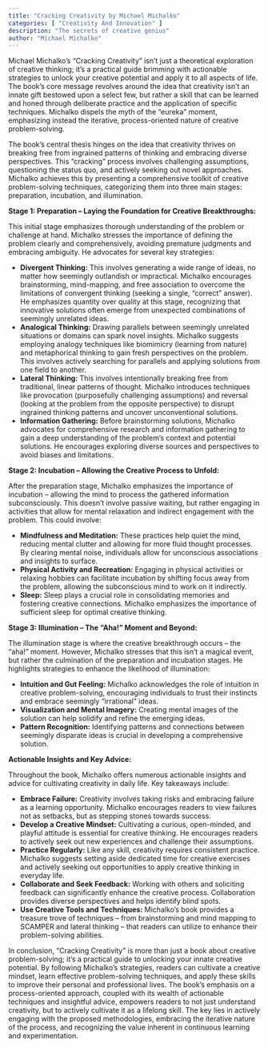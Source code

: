 ```yaml
---
title: "Cracking Creativity by Michael Michalko"
categories: [ "Creativity And Innovation" ]
description: "The secrets of creative genius"
author: "Michael Michalko"
---
```

Michael Michalko's "Cracking Creativity" isn't just a theoretical exploration of creative thinking; it's a practical guide brimming with actionable strategies to unlock your creative potential and apply it to all aspects of life.  The book's core message revolves around the idea that creativity isn't an innate gift bestowed upon a select few, but rather a skill that can be learned and honed through deliberate practice and the application of specific techniques.  Michalko dispels the myth of the "eureka" moment, emphasizing instead the iterative, process-oriented nature of creative problem-solving.

The book's central thesis hinges on the idea that creativity thrives on breaking free from ingrained patterns of thinking and embracing diverse perspectives.  This "cracking" process involves challenging assumptions, questioning the status quo, and actively seeking out novel approaches. Michalko achieves this by presenting a comprehensive toolkit of creative problem-solving techniques, categorizing them into three main stages: preparation, incubation, and illumination.

**Stage 1: Preparation – Laying the Foundation for Creative Breakthroughs:**

This initial stage emphasizes thorough understanding of the problem or challenge at hand. Michalko stresses the importance of defining the problem clearly and comprehensively, avoiding premature judgments and embracing ambiguity.  He advocates for several key strategies:

* **Divergent Thinking:**  This involves generating a wide range of ideas, no matter how seemingly outlandish or impractical. Michalko encourages brainstorming, mind-mapping, and free association to overcome the limitations of convergent thinking (seeking a single, "correct" answer).  He emphasizes quantity over quality at this stage, recognizing that innovative solutions often emerge from unexpected combinations of seemingly unrelated ideas.
* **Analogical Thinking:**  Drawing parallels between seemingly unrelated situations or domains can spark novel insights.  Michalko suggests employing analogy techniques like biomimicry (learning from nature) and metaphorical thinking to gain fresh perspectives on the problem. This involves actively searching for parallels and applying solutions from one field to another.
* **Lateral Thinking:**  This involves intentionally breaking free from traditional, linear patterns of thought. Michalko introduces techniques like provocation (purposefully challenging assumptions) and reversal (looking at the problem from the opposite perspective) to disrupt ingrained thinking patterns and uncover unconventional solutions.
* **Information Gathering:**  Before brainstorming solutions, Michalko advocates for comprehensive research and information gathering to gain a deep understanding of the problem's context and potential solutions.  He encourages exploring diverse sources and perspectives to avoid biases and limitations.

**Stage 2: Incubation – Allowing the Creative Process to Unfold:**

After the preparation stage, Michalko emphasizes the importance of incubation – allowing the mind to process the gathered information subconsciously.  This doesn't involve passive waiting, but rather engaging in activities that allow for mental relaxation and indirect engagement with the problem.  This could involve:

* **Mindfulness and Meditation:**  These practices help quiet the mind, reducing mental clutter and allowing for more fluid thought processes.  By clearing mental noise, individuals allow for unconscious associations and insights to surface.
* **Physical Activity and Recreation:**  Engaging in physical activities or relaxing hobbies can facilitate incubation by shifting focus away from the problem, allowing the subconscious mind to work on it indirectly.
* **Sleep:**  Sleep plays a crucial role in consolidating memories and fostering creative connections. Michalko emphasizes the importance of sufficient sleep for optimal creative thinking.

**Stage 3: Illumination – The "Aha!" Moment and Beyond:**

The illumination stage is where the creative breakthrough occurs – the "aha!" moment.  However, Michalko stresses that this isn't a magical event, but rather the culmination of the preparation and incubation stages.  He highlights strategies to enhance the likelihood of illumination:

* **Intuition and Gut Feeling:**  Michalko acknowledges the role of intuition in creative problem-solving, encouraging individuals to trust their instincts and embrace seemingly "irrational" ideas.
* **Visualization and Mental Imagery:**  Creating mental images of the solution can help solidify and refine the emerging ideas.
* **Pattern Recognition:**  Identifying patterns and connections between seemingly disparate ideas is crucial in developing a comprehensive solution.


**Actionable Insights and Key Advice:**

Throughout the book, Michalko offers numerous actionable insights and advice for cultivating creativity in daily life.  Key takeaways include:

* **Embrace Failure:**  Creativity involves taking risks and embracing failure as a learning opportunity.  Michalko encourages readers to view failures not as setbacks, but as stepping stones towards success.
* **Develop a Creative Mindset:**  Cultivating a curious, open-minded, and playful attitude is essential for creative thinking.  He encourages readers to actively seek out new experiences and challenge their assumptions.
* **Practice Regularly:**  Like any skill, creativity requires consistent practice.  Michalko suggests setting aside dedicated time for creative exercises and actively seeking out opportunities to apply creative thinking in everyday life.
* **Collaborate and Seek Feedback:**  Working with others and soliciting feedback can significantly enhance the creative process.  Collaboration provides diverse perspectives and helps identify blind spots.
* **Use Creative Tools and Techniques:**  Michalko’s book provides a treasure trove of techniques – from brainstorming and mind mapping to SCAMPER and lateral thinking – that readers can utilize to enhance their problem-solving abilities.

In conclusion, "Cracking Creativity" is more than just a book about creative problem-solving; it's a practical guide to unlocking your innate creative potential.  By following Michalko's strategies, readers can cultivate a creative mindset, learn effective problem-solving techniques, and apply these skills to improve their personal and professional lives.  The book’s emphasis on a process-oriented approach, coupled with its wealth of actionable techniques and insightful advice, empowers readers to not just understand creativity, but to actively cultivate it as a lifelong skill.  The key lies in actively engaging with the proposed methodologies, embracing the iterative nature of the process, and recognizing the value inherent in continuous learning and experimentation.

